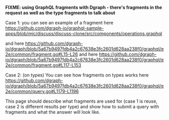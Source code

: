 **FIXME: using GraphQL fragments with Dgraph - there's fragments in the request as well as the type fragments to talk about**

Case 1:
you can see an example of a fragment here https://github.com/dgraph-io/graphql-sample-apps/blob/mjc/discuss/discuss-clone/src/components/operations.graphql

and here https://github.com/dgraph-io/dgraph/blob/5a67b9497fdb4a2c67638e3fc2601d628aa238f0/graphql/e2e/common/fragment.go#L15-L26 and here https://github.com/dgraph-io/dgraph/blob/5a67b9497fdb4a2c67638e3fc2601d628aa238f0/graphql/e2e/common/fragment.go#L117-L153

Case 2: (on types)
You can see how fragments on types works here https://github.com/dgraph-io/dgraph/blob/5a67b9497fdb4a2c67638e3fc2601d628aa238f0/graphql/e2e/common/query.go#L1179-L1196


This page should describe what fragments are used for (case 1 is reuse, case 2 is different results per type) and show how to submit a query with fragments and what the answer will look like.